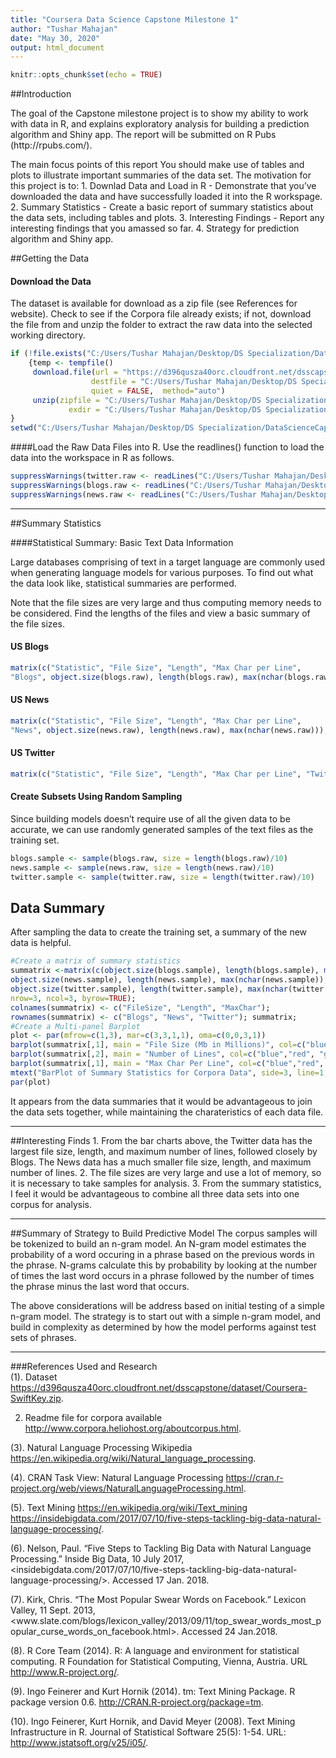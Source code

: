 ---
title: "Coursera Data Science Capstone Milestone 1"
author: "Tushar Mahajan"
date: "May 30, 2020"
output: html_document
---

```{r setup, include=FALSE}
knitr::opts_chunk$set(echo = TRUE)
```

##Introduction

The goal of the Capstone milestone project is to show my ability to work with data in R, and explains exploratory analysis for building a prediction algorithm and Shiny app. The report will be submitted on R Pubs (http://rpubs.com/). 

The main focus points of this report You should make use of tables and plots to illustrate important summaries of the data set. The motivation for this project is to: 
1. Downlad Data and Load in R - Demonstrate that you've downloaded the data and have successfully loaded it into the R workspage.
2. Summary Statistics - Create a basic report of summary statistics about the data sets, including tables and plots.
3. Interesting Findings - Report any interesting findings that you amassed so far.
4. Strategy for prediction algorithm and Shiny app.



##Getting the Data

#### Download the Data

The dataset is available for download as a zip file (see References for website). Check to see if the Corpora file already exists; if not, download the file from and unzip the folder to extract the raw data into the selected working directory.

```{r DownloadData, cache=TRUE, echo=FALSE}
if (!file.exists("C:/Users/Tushar Mahajan/Desktop/DS Specialization/DataScienceCapstone (SwiftKey)/DataScienceCapstone-SwiftKey/Coursera-SwiftKey.zip"))
    {temp <- tempfile() 
     download.file(url = "https://d396qusza40orc.cloudfront.net/dsscapstone/dataset/Coursera-SwiftKey.zip", 
                  destfile = "C:/Users/Tushar Mahajan/Desktop/DS Specialization/DataScienceCapstone (SwiftKey)/DataScienceCapstone-SwiftKey/Coursera-SwiftKey.zip", 
                  quiet = FALSE,  method="auto") 
     unzip(zipfile = "C:/Users/Tushar Mahajan/Desktop/DS Specialization/DataScienceCapstone (SwiftKey)/DataScienceCapstone-SwiftKey/Coursera-SwiftKey.zip", 
             exdir = "C:/Users/Tushar Mahajan/Desktop/DS Specialization/DataScienceCapstone (SwiftKey)/DataScienceCapstone-SwiftKey/Coursera-SwiftKey", overwrite = TRUE)
}
setwd("C:/Users/Tushar Mahajan/Desktop/DS Specialization/DataScienceCapstone (SwiftKey)/DataScienceCapstone-SwiftKey")
```
 


####Load the Raw Data Files into R. 
Use the readlines() function to load the data into the workspace in R as follows.

```{r LoadData, cache = TRUE, message=FALSE, warnings=FALSE}
suppressWarnings(twitter.raw <- readLines("C:/Users/Tushar Mahajan/Desktop/DS Specialization/DataScienceCapstone (SwiftKey)/DataScienceCapstone-SwiftKey/final/en_US/en_US.twitter.txt"))
suppressWarnings(blogs.raw <- readLines("C:/Users/Tushar Mahajan/Desktop/DS Specialization/DataScienceCapstone (SwiftKey)/DataScienceCapstone-SwiftKey/final/en_US/en_US.blogs.txt"))
suppressWarnings(news.raw <- readLines("C:/Users/Tushar Mahajan/Desktop/DS Specialization/DataScienceCapstone (SwiftKey)/DataScienceCapstone-SwiftKey/final/en_US/en_US.news.txt"))
```



*****************************************************************************************
##Summary Statistics


####Statistical Summary: Basic Text Data Information

Large databases comprising of text in a target language are commonly used when generating language models for various purposes. To find out what the data look like, statistical summaries are performed.


Note that the file sizes are very large and thus computing memory needs to be considered. Find the lengths of the files and view a basic summary of the file sizes.

#### US Blogs
```{r}
matrix(c("Statistic", "File Size", "Length", "Max Char per Line", 
"Blogs", object.size(blogs.raw), length(blogs.raw), max(nchar(blogs.raw))), nrow=2, ncol=4, byrow=TRUE)
```

#### US News
```{r}
matrix(c("Statistic", "File Size", "Length", "Max Char per Line", 
"News", object.size(news.raw), length(news.raw), max(nchar(news.raw))), nrow=2, ncol=4, byrow=TRUE)
```

#### US Twitter 
```{r}
matrix(c("Statistic", "File Size", "Length", "Max Char per Line", "Twitter", object.size(twitter.raw), length(twitter.raw), max(nchar(twitter.raw))), nrow=2, ncol=4, byrow=TRUE)
```


#### Create Subsets Using Random Sampling
Since building models doesn't require use of all the given data to be accurate, we can use randomly generated samples of the text files as the training set. 

```{r sample}
blogs.sample <- sample(blogs.raw, size = length(blogs.raw)/10)
news.sample <- sample(news.raw, size = length(news.raw)/10)
twitter.sample <- sample(twitter.raw, size = length(twitter.raw)/10)
```


## Data Summary

After sampling the data to create the training set, a summary of the new data is helpful.

```{r samplesummary}
#Create a matrix of summary statistics
summatrix <-matrix(c(object.size(blogs.sample), length(blogs.sample), max(nchar(blogs.sample)),
object.size(news.sample), length(news.sample), max(nchar(news.sample)),
object.size(twitter.sample), length(twitter.sample), max(nchar(twitter.sample))), 
nrow=3, ncol=3, byrow=TRUE); 
colnames(summatrix) <- c("FileSize", "Length", "MaxChar");  
rownames(summatrix) <- c("Blogs", "News", "Twitter"); summatrix;
#Create a Multi-panel Barplot
plot <- par(mfrow=c(1,3), mar=c(3,3,1,1), oma=c(0,0,3,1))
barplot(summatrix[,1], main = "File Size (Mb in Millions)", col=c("blue","red", "green"))
barplot(summatrix[,2], main = "Number of Lines", col=c("blue","red", "green"))
barplot(summatrix[,1], main = "Max Char Per Line", col=c("blue","red", "green"))
mtext("BarPlot of Summary Statistics for Corpora Data", side=3, line=1, outer=TRUE, cex=1, font=2)
par(plot)
```

It appears from the data summaries that it would be advantageous to join the data sets together, while maintaining the charateristics of each data file.

**********************************************************************************************************

##Interesting Finds
1. From the bar charts above, the Twitter data has the largest file size, length, and maximum number of lines, followed closely by Blogs. The News data has a much smaller file size, length, and maximum number of lines.
2. The file sizes are very large and use a lot of memory, so it is necessary to take samples for analysis.
3. From the summary statistics, I feel it would be advantageous to combine all three data sets into one corpus for analysis. 

*****************************************************************************************

##Summary of Strategy to Build Predictive Model
The corpus samples will be tokenized to build an n-gram model. An N-gram model estimates the probability of a word occuring in a phrase based on the previous words in the phrase. N-grams calculate this by probability by looking at the number of times the last word occurs in a phrase followed by the number of times the phrase minus the last word that occurs. 


The above considerations will be address based on initial testing of a simple n-gram model. The strategy is to start out with a simple n-gram model, and build in complexity as determined by how the model performs against test sets of phrases.


*****************************************************************************************
  
###References Used and Research  
(1). Dataset <https://d396qusza40orc.cloudfront.net/dsscapstone/dataset/Coursera-SwiftKey.zip>.

(2)  Readme file for corpora available <http://www.corpora.heliohost.org/aboutcorpus.html>.

(3). Natural Language Processing Wikipedia <https://en.wikipedia.org/wiki/Natural_language_processing>.

(4). CRAN Task View: Natural Language Processing <https://cran.r-project.org/web/views/NaturalLanguageProcessing.html>.

(5). Text Mining <https://en.wikipedia.org/wiki/Text_mining>
<https://insidebigdata.com/2017/07/10/five-steps-tackling-big-data-natural-language-processing/>.

(6). Nelson, Paul. "Five Steps to Tackling Big Data with Natural Language Processing." Inside Big Data, 10 July 2017, <insidebigdata.com/2017/07/10/five-steps-tackling-big-data-natural-language-processing/>. Accessed 17 Jan. 2018. 

(7). Kirk, Chris. "The Most Popular Swear Words on Facebook." Lexicon Valley, 11 Sept. 2013, <www.slate.com/blogs/lexicon_valley/2013/09/11/top_swear_words_most_popular_curse_words_on_facebook.html>. Accessed 24 Jan.2018.    

(8). R Core Team (2014). R: A language and environment for statistical computing. R Foundation for Statistical Computing, Vienna, Austria. URL <http://www.R-project.org/>.

(9). Ingo Feinerer and Kurt Hornik (2014). tm: Text Mining Package. R package version 0.6. <http://CRAN.R-project.org/package=tm>.

(10). Ingo Feinerer, Kurt Hornik, and David Meyer (2008). Text Mining Infrastructure in R. Journal of Statistical Software 25(5): 1-54. URL: <http://www.jstatsoft.org/v25/i05/>.